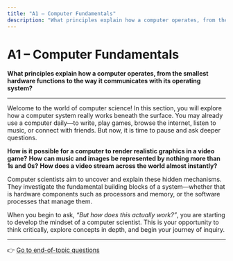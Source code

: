 ```yaml
---
title: "A1 – Computer Fundamentals"
description: "What principles explain how a computer operates, from the smallest hardware functions to the way it communicates with its operating system?"
---
```


# A1 – Computer Fundamentals

**What principles explain how a computer operates, from the smallest hardware functions to the way it communicates with its operating system?**

---

Welcome to the world of computer science! In this section, you will explore how a computer system really works beneath the surface. You may already use a computer daily—to write, play games, browse the internet, listen to music, or connect with friends. But now, it is time to pause and ask deeper questions.

**How is it possible for a computer to render realistic graphics in a video game?**
**How can music and images be represented by nothing more than 1s and 0s?**
**How does a video stream across the world almost instantly?**

Computer scientists aim to uncover and explain these hidden mechanisms. They investigate the fundamental building blocks of a system—whether that is hardware components such as processors and memory, or the software processes that manage them.

When you begin to ask, _“But how does this actually work?”_, you are starting to develop the mindset of a computer scientist. This is your opportunity to think critically, explore concepts in depth, and begin your journey of inquiry.

---
👉 [Go to end-of-topic questions](/cs-study-companion/en/a1/end-of-topic-questions)